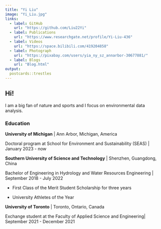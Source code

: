 ```yaml
---
title: "Yi Liu"
image: "Yi_Liu.jpg"
links:
  - label: GitHub
    url: "https://github.com/Liu22Yi"
  - label: Publications
    url: "https://www.researchgate.net/profile/Yi-Liu-436"
  - label: Videos
    url: "https://space.bilibili.com/419204858"  
  - label: Photograph
    url: "https://pixabay.com/users/yia_ny_sz_annarbor-30677881/" 
  - label: Blogs
    url: "Blog.html"         
output:
  postcards::trestles
---
```

 
## Hi! {.tabset}

I am a big fan of nature and sports and I focus on environmental data analysis.

### Education 
**University of Michigan** | Ann Arbor, Michigan, America

Doctoral program at School for Environment and Sustainability (SEAS) | January 2023 - now

**Southern University of Science and Technology** | Shenzhen, Guangdong, China

Bachelor of Engineering in Hydrology and Water Resources Engineering | September 2018 - July 2022

+ First Class of the Merit Student Scholarship for three years

+ University Athletes of the Year

**University of Toronto** | Toronto, Ontario, Canada

Exchange student at the Faculty of Applied Science and Engineering| September 2021 - December 2021

